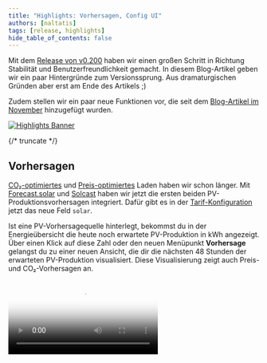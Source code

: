 ```yaml
---
title: "Highlights: Vorhersagen, Config UI"
authors: [naltatis]
tags: [release, highlights]
hide_table_of_contents: false
---
```



Mit dem [Release von v0.200](https://github.com/evcc-io/evcc/releases) haben wir einen großen Schritt in Richtung Stabilität und Benutzerfreundlichkeit gemacht.
In diesem Blog-Artikel geben wir ein paar Hintergründe zum Versionssprung.
Aus dramaturgischen Gründen aber erst am Ende des Artikels ;)

Zudem stellen wir ein paar neue Funktionen vor, die seit dem [Blog-Artikel im November](/blog/2024/11/22/highlights-charts-stats) hinzugefügt wurden.

[![Highlights Banner](forecasts-banner.webp)](/blog/2025/02/19/highlights-forecasts-config-ui)

{/* truncate */}

## Vorhersagen

[CO₂-optimiertes](/docs/features/co2) und [Preis-optimiertes](/docs/features/dynamic-prices) Laden haben wir schon länger.
Mit [Forecast.solar](https://forecast.solar) und [Solcast](https://solcast.com/free-rooftop-solar-forecasting) haben wir jetzt die ersten beiden PV-Produktionsvorhersagen integriert.
Dafür gibt es in der [Tarif-Konfiguration](/docs/tariffs) jetzt das neue Feld `solar`.

Ist eine PV-Vorhersagequelle hinterlegt, bekommst du in der Energieübersicht die heute noch erwartete PV-Produktion in kWh angezeigt.
Über einen Klick auf diese Zahl oder den neuen Menüpunkt **Vorhersage** gelangst du zu einer neuen Ansicht, die dir die nächsten 48 Stunden der erwarteten PV-Produktion visualisiert.
Diese Visualisierung zeigt auch Preis- und CO₂-Vorhersagen an.

<Video src={forecastsVideo} poster={forecastsPoster} />

Aktuell kann lediglich eine PV-Vorhersage (entspricht einer Dachfläche) hinterlegt werden.
Mit dem nächsten Release fügen wir die Möglichkeit hinzu, Vorhersagen zu kombinieren.

PV-Vorhersagedaten haben aktuell noch keinen Einfluss auf die Ladeplanung, bilden aber die Grundlage für zukünftige Funktionen und Optimierungen.

## Wiederholende Ladepläne

Kennt evcc den Ladestand des Fahrzeuges, können beim Aufladen einige nützliche Funktionen verwendet werden.
Die Funktion direkt nach dem Anstecken einen [Mindestladestand](/docs/features/limits#mindestladung) herzustellen oder das Fahrzeug über einen [Ladeplan](/docs/features/plans) (Abfahrtszeit und Zielladestand) gezielt günstig und sauber zu laden, gibt es schon länger.

Fast genauso alt ist der Wunsch nach wiederholenden Ladeplänen.
Also einer Möglichkeit wochentagsabhängige Pläne zu erstellen um die man sich nicht ständig kümmern muss.
Ein großer Dank geht hier an [@Maschga](https://github.com/Maschga), der sich diesem großen Thema gewidmet hat.
Das Ergebnis ist echt schick geworden.

![Wiederholende Ladepläne](./repeating-plans.webp)

Pläne können bei Bedarf (bspw. im Urlaub) deaktiviert werden.
Zeitzonen, Sommer- und Winterzeit werden korrekt berücksichtigt 🤯.
Mehrere wiederholende Pläne sind möglich, und bei eng aufeinanderfolgenden Plänen wird der relevante Plan ausgewählt und die Entscheidung des Planers transparent visualisiert.

Unter [Ladepläne](/docs/features/plans#wiederholende-pläne) erfährst du mehr darüber.

## Wärmepumpen & SG-ready

Die Frage nach einer Wärmepumpenunterstützung ist in den letzten Monaten regelmäßig aufgetaucht.
Wir haben uns bislang bewusst erst einmal auf den Anwendungsfall Elektrofahrzeuge konzentriert, um evcc fokussiert und übersichtlich zu halten.
Die Integration von Wärmeerzeugern war über Methoden wie [Relais, Schaltsteckdosen](/docs/devices/smartswitches#wärmeerzeugung) und die Plugin-Schnittstelle ([Beispiel](https://github.com/naltatis/aton-ctrl)) möglich und wurde auch auch genutzt.

Seit Januar bieten wir ein explizites Modell für Wärmepumpensteuerung an.
Sehr viele Wärmepumpen unterstützen das SG-Ready-Modell.
Über ein schaltbares Relais (bspw. Shelly) kann die Wärmepumpe angewiesen werden, bei Überschuss oder günstigem Netzstrom den Betrieb zu erhöhen.

<SgreadySvg alt="Diagramm für die Steuerung einer Wärmepumpe über ein SG-Ready Relais" style={{ maxWidth: '700px' }} />

Einige Wärmepumpen unterstützen zudem die direkte Kommunikation, bspw. über Netzwerk.
Die Liste dieser Geräte ist noch relativ kurz.
Hast du eine solche Wärmepumpe und weißt, wie man sie ansteuern kann, dann mach gerne ein [GitHub Issue](https://github.com/evcc-io/evcc/issues) auf.

In der Dokumentation findest du weitere Informationen zum Thema [Wärmepumpen & Heizstäbe](/docs/devices/heating).

Die Integration von Wärmeerzeugern in der UI ist funktional, aber noch nicht perfekt.
Themen wie zeitbasierte Auswertungen und eine bessere Darstellung der Wärmepumpe in der Hauptübersicht stehen auf unserer To-do-Liste.

## Config UI: Einrichtung über den Browser

Bei der Entwicklung von evcc war und ist uns stets wichtig, die Oberfläche so einfach und sauber wie möglich zu gestalten.
Uns wird regelmäßig zurückgemeldet, dass sich auch andere Hausmitbewohner (oft Nichtnerds) schnell in der Oberfläche zurechtfinden.
Eine Eigenschaft, die, gerade bei "klassischen" Open-Source-Projekten, nicht immer selbstverständlich ist und auf die wir auch etwas stolz sind.

Ein wichtiger Punkt spielt dabei die starke Vereinheitlichung und das zugrundeliegende Datenmodell.
Ist ein Wechselrichter, Fahrzeug oder eine Wallbox erst einmal konfiguriert, sind die Eigenheiten der Geräte in der UI nicht mehr relevant.

Der größte Schmerzpunkt für viele Nutzer ist allerdings diesen "Alles ist Eingerichtet" Zustand überhaupt zu erreichen.
Bislang war dafür die Verwendung der Kommandozeile und das Editieren einer YAML-Datei notwendig.

Wir arbeiten schon lange daran, auch die Ersteinrichtung über die UI zu ermöglichen.
Über die letzten Jahre und Monate haben wir Stück für Stück einzelne Funktionen wie das Anlegen von Fahrzeugen, Zählern, Wechselrichtern, Tarifen und co. hinzugefügt.
Auch notwendige Themen wie eine Log-Ansicht und ein Authentifizierungssystem sind inzwischen an Board.

Mit v0.200 haben wir den "letzten großen Brocken" in Richtung Einrichtung über die UI ins System gebracht.
**Nun können auch Ladepunkte und Wallboxen, die zentralen Komponenten von evcc, über die UI angelegt und geändert werden.**
Damit sind wir einem stabilen 1.0-Release spürbar näher gekommen.

<Video src={configUiVideo} poster={configUiPoster} />

Die Konfigurationsoberfläche ist immer noch als experimentelles Feature 🧪 gekennzeichnet.
Nicht alle Felder sitzen an der richtigen Stelle, tragen die korrekten Beschreibungen und sind ausgiebig getestet.
Wir freuen uns daher sehr auf eure Rückmeldungen, Anregungen und Bugreports.

Erweiterte Funktionen, wie das Anlegen von Custom-Geräten und bessere Diagnosewerkzeuge, stehen bspw. noch auf der Agenda.
Mehr zum Stand und Fortschritt rund um das Thema findest du im [Epic Issue](https://github.com/evcc-io/evcc/issues/6029).

### Config UI ausprobieren

Wenn du das reine UI-Setup ausprobieren möchtest, kannst du **evcc mit einer leeren `evcc.yaml` starten**.
Du erhältst einen Willkommensscreen und kannst von da aus deine Konfiguration über die UI vornehmen.
Experimentelle Features müssen dafür im UI aktiviert werden.

## Und Vieles mehr ...

Wie in den Highlights-Blog-Artikeln üblich, ist dies nur ein kleiner Ausschnitt aller Themen, an denen gearbeitet wurde.
Seit dem letzten Post im November sind [über 250 Pull Requests](https://github.com/evcc-io/evcc/pulls?q=is%3Apr+is%3Amerged) 🤯 entwickelt, reviewed und erfolgreich gemerged worden.

Die vollständige Liste der Themen findest du in den [Release Notes](https://github.com/evcc-io/evcc/releases) auf GitHub.

**Viele Grüße**<br/>
Das evcc Team<br/>
Michael, Andi & Uli